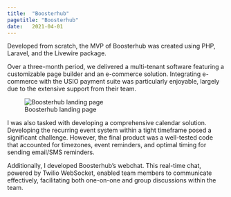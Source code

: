 ```yaml
---
title:  "Boosterhub"
pagetitle: "Boosterhub"
date:   2021-04-01
---
```


Developed from scratch, the MVP of Boosterhub was created using PHP, Laravel, and the Livewire package.

Over a three-month period, we delivered a multi-tenant software featuring a customizable page builder and 
an e-commerce solution. Integrating e-commerce with the USIO payment suite was particularly enjoyable, 
largely due to the extensive support from their team.

![Boosterhub landing page](boosterhub.png)

I was also tasked with developing a comprehensive calendar solution. Developing the recurring event system 
within a tight timeframe posed a significant challenge. However, the final product was a well-tested code 
that accounted for timezones, event reminders, and optimal timing for sending email/SMS reminders.

Additionally, I developed Boosterhub's webchat. This real-time chat, powered by Twilio WebSocket, 
enabled team members to communicate effectively, facilitating both one-on-one and group discussions 
within the team.
